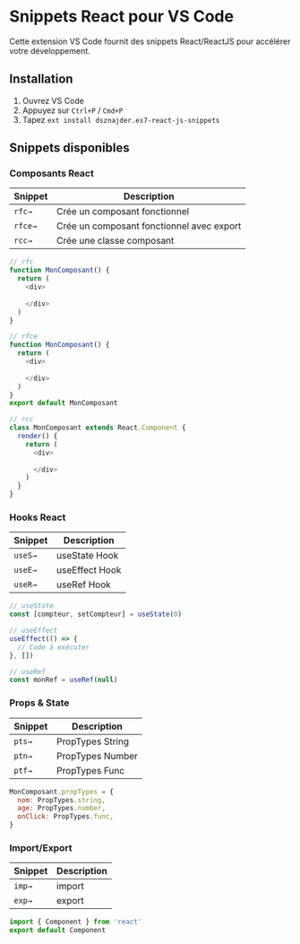# Snippets React pour VS Code

Cette extension VS Code fournit des snippets React/ReactJS pour accélérer votre développement.

## Installation

1. Ouvrez VS Code
2. Appuyez sur `Ctrl+P` / `Cmd+P`
3. Tapez `ext install dsznajder.es7-react-js-snippets`

## Snippets disponibles

### Composants React

| Snippet | Description |
|---------|-------------|
| `rfc→` | Crée un composant fonctionnel |
| `rfce→` | Crée un composant fonctionnel avec export |
| `rcc→` | Crée une classe composant |


``` js
// rfc
function MonComposant() {
  return (
    <div>
      
    </div>
  )
}

// rfce
function MonComposant() {
  return (
    <div>
      
    </div>
  )
}
export default MonComposant

// rcc
class MonComposant extends React.Component {
  render() {
    return (
      <div>
        
      </div>
    )
  }
}
```

### Hooks React

| Snippet | Description |
|---------|-------------|
| `useS→` | useState Hook |
| `useE→` | useEffect Hook |
| `useR→` | useRef Hook |


``` js
// useState
const [compteur, setCompteur] = useState(0)

// useEffect
useEffect(() => {
  // Code à exécuter
}, [])

// useRef
const monRef = useRef(null)
```

### Props & State

| Snippet | Description |
|---------|-------------|
| `pts→` | PropTypes String |
| `ptn→` | PropTypes Number |
| `ptf→` | PropTypes Func |


``` js
MonComposant.propTypes = {
  nom: PropTypes.string,
  age: PropTypes.number,
  onClick: PropTypes.func,
}
```

### Import/Export

| Snippet | Description |
|---------|-------------|
| `imp→` | import |
| `exp→` | export |


``` js
import { Component } from 'react'
export default Component
```